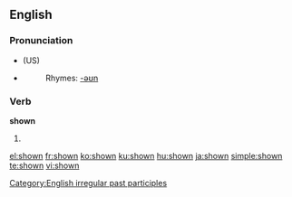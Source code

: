 ==English==

{{rank|mighty|Hart|social|923|shown|escape|Mr|shot}}

===Pronunciation===
*{{IPA|/'ʃown/}} (US)
*{{audio|en-us-shown.ogg|Audio (US)}}
*:Rhymes: [[Rhymes:English:-əʊn|-əʊn]]

===Verb===
'''shown'''
# {{past participle of|[[show]]}}

[[Category:English irregular past participles]]

[[el:shown]]
[[fr:shown]]
[[ko:shown]]
[[ku:shown]]
[[hu:shown]]
[[ja:shown]]
[[simple:shown]]
[[te:shown]]
[[vi:shown]]